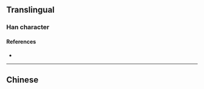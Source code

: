 {{character info}}
==Translingual==

===Han character===
{{Han char|rn=46|rad=山|as=05|sn=8|four=|canj=FBU|ids=⿱𰃮山}}

====References====
* {{Han ref|kx=0310.071|hdz=10768.130|uh=5CC3|ud=23747}}

----

==Chinese==
{{zh-see|嶨}}
